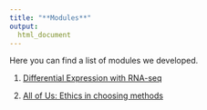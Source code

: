 ```yaml
---
title: "**Modules**"
output:
  html_document
---
```


Here you can find a list of modules we developed.

1. [Differential Expression with RNA-seq](module/rnaseq_de.html)

2. [All of Us: Ethics in choosing methods](module/AOU_methods.html)
